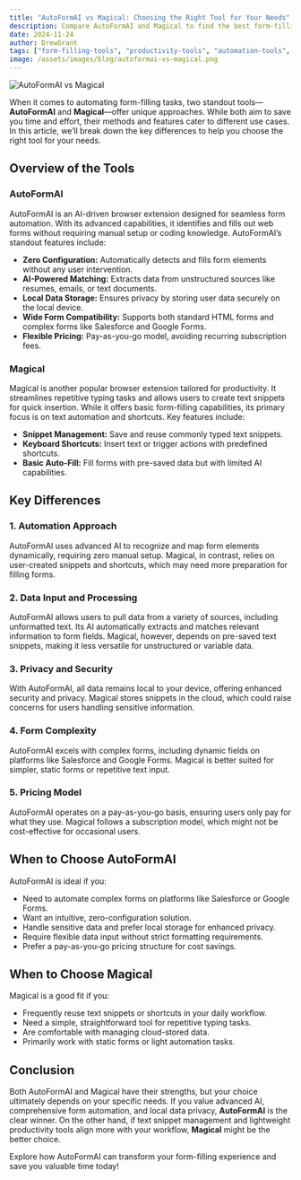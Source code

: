 ```yaml
---
title: "AutoFormAI vs Magical: Choosing the Right Tool for Your Needs"
description: Compare AutoFormAI and Magical to find the best form-filling solution for your workflow. Discover their strengths and differences to make an informed decision.
date: 2024-11-24
author: DrewGrant
tags: ["form-filling-tools", "productivity-tools", "automation-tools", "ai-vs-rpa", "business-automation"]
image: /assets/images/blog/autoformai-vs-magical.png
---
```



<div class="flex justify-center items-center my-10">
  <Image 
     src="/assets/images/blog/autoformai-vs-magical.png" 
     alt="AutoFormAI vs Magical" 
     width={600} 
     height={300} />
</div>

When it comes to automating form-filling tasks, two standout tools—**AutoFormAI** and **Magical**—offer unique approaches. While both aim to save you time and effort, their methods and features cater to different use cases. In this article, we’ll break down the key differences to help you choose the right tool for your needs.

## **Overview of the Tools**

### **AutoFormAI**
AutoFormAI is an AI-driven browser extension designed for seamless form automation. With its advanced capabilities, it identifies and fills out web forms without requiring manual setup or coding knowledge. AutoFormAI’s standout features include:

- **Zero Configuration:** Automatically detects and fills form elements without any user intervention.  
- **AI-Powered Matching:** Extracts data from unstructured sources like resumes, emails, or text documents.  
- **Local Data Storage:** Ensures privacy by storing user data securely on the local device.  
- **Wide Form Compatibility:** Supports both standard HTML forms and complex forms like Salesforce and Google Forms.  
- **Flexible Pricing:** Pay-as-you-go model, avoiding recurring subscription fees.  

### **Magical**
Magical is another popular browser extension tailored for productivity. It streamlines repetitive typing tasks and allows users to create text snippets for quick insertion. While it offers basic form-filling capabilities, its primary focus is on text automation and shortcuts. Key features include:

- **Snippet Management:** Save and reuse commonly typed text snippets.  
- **Keyboard Shortcuts:** Insert text or trigger actions with predefined shortcuts.  
- **Basic Auto-Fill:** Fill forms with pre-saved data but with limited AI capabilities.  

## **Key Differences**

### **1. Automation Approach**
AutoFormAI uses advanced AI to recognize and map form elements dynamically, requiring zero manual setup. Magical, in contrast, relies on user-created snippets and shortcuts, which may need more preparation for filling forms.

### **2. Data Input and Processing**
AutoFormAI allows users to pull data from a variety of sources, including unformatted text. Its AI automatically extracts and matches relevant information to form fields. Magical, however, depends on pre-saved text snippets, making it less versatile for unstructured or variable data.

### **3. Privacy and Security**
With AutoFormAI, all data remains local to your device, offering enhanced security and privacy. Magical stores snippets in the cloud, which could raise concerns for users handling sensitive information.

### **4. Form Complexity**
AutoFormAI excels with complex forms, including dynamic fields on platforms like Salesforce and Google Forms. Magical is better suited for simpler, static forms or repetitive text input.

### **5. Pricing Model**
AutoFormAI operates on a pay-as-you-go basis, ensuring users only pay for what they use. Magical follows a subscription model, which might not be cost-effective for occasional users.

## **When to Choose AutoFormAI**
AutoFormAI is ideal if you:
- Need to automate complex forms on platforms like Salesforce or Google Forms.  
- Want an intuitive, zero-configuration solution.  
- Handle sensitive data and prefer local storage for enhanced privacy.  
- Require flexible data input without strict formatting requirements.  
- Prefer a pay-as-you-go pricing structure for cost savings.

## **When to Choose Magical**
Magical is a good fit if you:
- Frequently reuse text snippets or shortcuts in your daily workflow.  
- Need a simple, straightforward tool for repetitive typing tasks.  
- Are comfortable with managing cloud-stored data.  
- Primarily work with static forms or light automation tasks.

## **Conclusion**
Both AutoFormAI and Magical have their strengths, but your choice ultimately depends on your specific needs. If you value advanced AI, comprehensive form automation, and local data privacy, **AutoFormAI** is the clear winner. On the other hand, if text snippet management and lightweight productivity tools align more with your workflow, **Magical** might be the better choice.

Explore how AutoFormAI can transform your form-filling experience and save you valuable time today!
